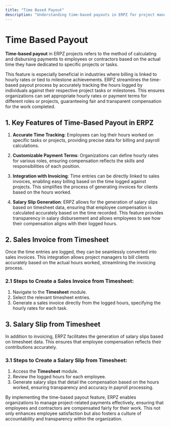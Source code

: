 ```yaml
---
title: "Time Based Payout"
description: "Understanding time-based payouts in ERPZ for project management and employee compensation."
---
```


# Time Based Payout

**Time-based payout** in ERPZ projects refers to the method of calculating and disbursing payments to employees or contractors based on the actual time they have dedicated to specific projects or tasks.

This feature is especially beneficial in industries where billing is linked to hourly rates or tied to milestone achievements. ERPZ streamlines the time-based payout process by accurately tracking the hours logged by individuals against their respective project tasks or milestones. This ensures organizations can set appropriate hourly rates or payment terms for different roles or projects, guaranteeing fair and transparent compensation for the work completed.

## 1. Key Features of Time-Based Payout in ERPZ

1. **Accurate Time Tracking**: Employees can log their hours worked on specific tasks or projects, providing precise data for billing and payroll calculations.

2. **Customizable Payment Terms**: Organizations can define hourly rates for various roles, ensuring compensation reflects the skills and responsibilities of each position.

3. **Integration with Invoicing**: Time entries can be directly linked to sales invoices, enabling easy billing based on the time logged against projects. This simplifies the process of generating invoices for clients based on the hours worked.

4. **Salary Slip Generation**: ERPZ allows for the generation of salary slips based on timesheet data, ensuring that employee compensation is calculated accurately based on the time recorded. This feature provides transparency in salary disbursement and allows employees to see how their compensation aligns with their logged hours.

## 2. Sales Invoice from Timesheet

Once the time entries are logged, they can be seamlessly converted into sales invoices. This integration allows project managers to bill clients accurately based on the actual hours worked, streamlining the invoicing process.

### 2.1 Steps to Create a Sales Invoice from Timesheet:
1. Navigate to the **Timesheet** module.
2. Select the relevant timesheet entries.
3. Generate a sales invoice directly from the logged hours, specifying the hourly rates for each task.

## 3. Salary Slip from Timesheet

In addition to invoicing, ERPZ facilitates the generation of salary slips based on timesheet data. This ensures that employee compensation reflects their contributions accurately.

### 3.1 Steps to Create a Salary Slip from Timesheet:
1. Access the **Timesheet** module.
2. Review the logged hours for each employee.
3. Generate salary slips that detail the compensation based on the hours worked, ensuring transparency and accuracy in payroll processing.

By implementing the time-based payout feature, ERPZ enables organizations to manage project-related payments effectively, ensuring that employees and contractors are compensated fairly for their work. This not only enhances employee satisfaction but also fosters a culture of accountability and transparency within the organization.
